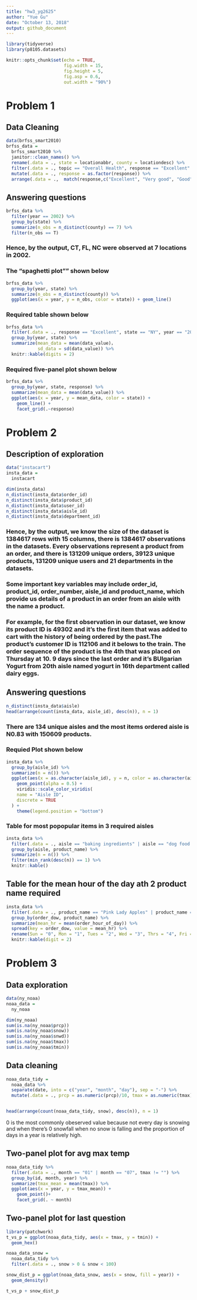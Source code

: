 ```yaml
---
title: "hw3_yg2625"
author: "Yue Gu"
date: "October 13, 2018"
output: github_document
---
```



```r
library(tidyverse)
library(p8105.datasets)

knitr::opts_chunk$set(echo = TRUE,
                      fig.width = 15,
                      fig.height = 5,
                      fig.asp = 0.6,
                      out.width = "90%")

```



# Problem 1
## Data Cleaning
```r
data(brfss_smart2010)
brfss_data = 
  brfss_smart2010 %>% 
  janitor::clean_names() %>% 
  rename(.data = ., state = locationabbr, county = locationdesc) %>% 
  filter(.data = ., topic == "Overall Health", response == "Excellent" || response == "Very good" || response == "Good" || response == "Fair" || reponse == "Poor") %>% 
  mutate(.data = ., response = as.factor(response)) %>% 
  arrange(.data = .,  match(response,c("Excellent", "Very good", "Good", "Fair", "Poor")))

```

## Answering questions
```r
brfss_data %>% 
  filter(year == 2002) %>% 
  group_by(state) %>% 
  summarize(n_obs = n_distinct(county) == 7) %>% 
  filter(n_obs == T)
```
### Hence, by the output, CT, FL, NC were observed at 7 locations in 2002.

### The "spaghetti plot"" shown below
```r
brfss_data %>% 
  group_by(year, state) %>% 
  summarize(n_obs = n_distinct(county)) %>%
  ggplot(aes(x = year, y = n_obs, color = state)) + geom_line()
```

### Required table shown below
```r
brfss_data %>% 
  filter(.data = ., response == "Excellent", state == "NY", year == "2002"|year == "2006"|year == "2010") %>%
  group_by(year, state) %>% 
  summarize(mean_data = mean(data_value)，
            sd_data = sd(data_value)) %>% 
  knitr::kable(digits = 2)
```

### Required five-panel plot shown below
```r
brfss_data %>% 
  group_by(year, state, response) %>% 
  summarize(mean_data = mean(data_value)) %>% 
  ggplot(aes(x = year, y = mean_data, color = state)) + 
    geom_line() + 
    facet_grid(.~response)
```


# Problem 2

## Description of exploration
```r
data("instacart")
insta_data =
  instacart

dim(insta_data)
n_distinct(insta_data$order_id)
n_distinct(insta_data$product_id)
n_distinct(insta_data$user_id)
n_distinct(insta_data$aisle_id)
n_distinct(insta_data$department_id)
```
### Hence, by the output, we know the size of the dataset is 1384617 rows with 15 columns, there is 1384617 observations in the datasets. Every observations represent a product from an order, and there is 131209 unique orders, 39123 unique products, 131209 unique users and 21 departments in the datasets.
### Some important key variables may include order_id, product_id, order_number, aisle_id and product_name, which provide us details of a product in an order from an aisle with the name a product.
### For example, for the first observation in our dataset, we know its product ID is 49302 and it's the first item that was added to cart with the history of being ordered by the past.The product's customer ID is 112106 and it belows to the train. The order sequence of the product is the 4th that was placed on Thursday at 10. 9 days since the last order and it's BUlgarian Yogurt from 20th aisle named yogurt in 16th department called dairy eggs.


## Answering questions

```r
n_distinct(insta_data$aisle)
head(arrange(count(insta_data, aisle_id), desc(n)), n = 1)
```
### There are 134 unique aisles and the most items ordered aisle is N0.83 with 150609 products.

### Requied Plot shown below
```r
insta_data %>% 
  group_by(aisle_id) %>% 
  summarize(n = n()) %>% 
  ggplot(aes(x = as.character(aisle_id), y = n, color = as.character(aisle_id))) +
    geom_point(alpha = 0.5) +
    viridis::scale_color_viridis(
    name = "Aisle ID", 
    discrete = TRUE
  ) + 
    theme(legend.position = "bottom")
```

### Table for most popopular items in 3 required aisles
```r
insta_data %>% 
  filter(.data = ., aisle == "baking ingredients" | aisle == "dog food care" | aisle == "packaged vegetables fruits") %>% 
  group_by(aisle, product_name) %>%
  summarize(n = n()) %>% 
  filter(min_rank(desc(n)) == 1) %>% 
  knitr::kable()
```

## Table for the mean hour of the day ath 2 product name required
```r
insta_data %>% 
  filter(.data = ., product_name == "Pink Lady Apples" | product_name == "Coffee Ice Cream") %>% 
  group_by(order_dow, product_name) %>% 
  summarize(mean_hr = mean(order_hour_of_day)) %>% 
  spread(key = order_dow, value = mean_hr) %>%
  rename(Sun = "0", Mon = "1", Tues = "2", Wed = "3", Thrs = "4", Fri = "5", Sat = "6", Product = product_name) %>% 
  knitr::kable(digit = 2)
```

# Problem 3
## Data exploration

```r
data(ny_noaa)
noaa_data = 
  ny_noaa

dim(ny_noaa)
sum(is.na(ny_noaa$prcp))
sum(is.na(ny_noaa$snow))
sum(is.na(ny_noaa$snwd))
sum(is.na(ny_noaa$tmax))
sum(is.na(ny_noaa$tmin))

```

## Data cleaning
```r
noaa_data_tidy =
  noaa_data %>% 
  separate(date, into = c("year", "month", "day"), sep = "-") %>% 
  mutate(.data = ., prcp = as.numeric(prcp)/10, tmax = as.numeric(tmax)/10, tmin = as.numeric(tmin)/10)


head(arrange(count(noaa_data_tidy, snow), desc(n)), n = 1)
```
0 is the most commonly obeserved value because not every day is snowing and when there's 0 snowfall when no snow is falling and the proportion of days in a year is relatively high.

## Two-panel plot for avg max temp
```r
noaa_data_tidy %>% 
  filter(.data = ., month == "01" | month == "07", tmax != "") %>% 
  group_by(id, month, year) %>%
  summarize(tmax_mean = mean(tmax)) %>% 
  ggplot(aes(x = year, y = tmax_mean)) +
    geom_point()+
    facet_grid(. ~ month)
```


## Two-panel plot for last question
```r
library(patchwork)
t_vs_p = ggplot(noaa_data_tidy, aes(x = tmax, y = tmin)) +
  geom_hex()

noaa_data_snow =
  noaa_data_tidy %>% 
  filter(.data = ., snow > 0 & snow < 100)

snow_dist_p = ggplot(noaa_data_snow, aes(x = snow, fill = year)) +
  geom_density()

t_vs_p + snow_dist_p

```









